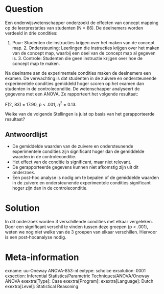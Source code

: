 Question
========
Een onderwijswetenschapper onderzoekt de effecten van concept mapping op de leerprestaties van studenten (N = 86). De deelnemers worden verdeeld in drie condities:

1. Puur: Studenten die instructies krijgen over het maken van de concept map. 2. Ondersteuning: Leerlingen die instructies krijgen over het maken van de concept map, waarbij een deel van de concept map al gegeven is. 3. Controle: Studenten die geen instructie krijgen over hoe de concept map te maken.

Na deelname aan de experimentele condities maken de deelnemers een examen. De verwachting is dat studenten in de zuivere en ondersteunende experimentele condities gemiddeld hoger scoren op het examen dan studenten in de controleconditie. De wetenschapper analyseert de gegevens met een ANOVA. Ze rapporteert het volgende resultaat:

F(2, 83) = 17.90, p < .001,  $\eta^2$ = 0.13.

Welke van de volgende Stellingen is juist op basis van het gerapporteerde resultaat?

Antwoordlijst
----------
* De gemiddelde waarden van de zuivere en ondersteunende experimentele condities zijn significant hoger dan de gemiddelde waarden in de controleconditie.
* Het effect van de conditie is significant, maar niet relevant.
* De gerapporteerde gegevens kunnen niet afkomstig zijn uit dit onderzoek.
* Een post-hoc analyse is nodig om te bepalen of de gemiddelde waarden in de zuivere en ondersteunende experimentele condities significant hoger zijn dan in de controleconditie.


Solution
========
In dit onderzoek worden 3 verschillende condities met elkaar vergeleken. Door een significant verschil te vinden tussen deze groepen (p < .001), weten we nog niet welke van de 3 groepen van elkaar verschillen. Hiervoor is een post-hocanalyse nodig.

Meta-information
================
exname: uu-Oneway ANOVA-853-nl
extype: schoice
exsolution: 0001
exsection: Inferential Statistics/Parametric Techniques/ANOVA/Oneway ANOVA
exextra[Type]: Case
exextra[Program]: 
exextra[Language]: Dutch
exextra[Level]: Statistical Reasoning